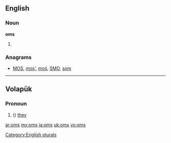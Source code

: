 {{also|OMS}}

==English==

===Noun===
'''oms'''

# {{plural of|[[om]]}}

===Anagrams===
* [[MOS#English|MOS]], [[mos'#English|mos']], [[moś#English|moś]], [[SMO#English|SMO]], [[som#English|som]]

[[Category:English plurals]]

----

==Volapük==

===Pronoun===
{{infl|vo|pronoun form}}

# ({{inflection of|om||nom|p|lang=vo}}) [[they]] {{qualifier|all masculine}}

[[ar:oms]]
[[my:oms]]
[[ja:oms]]
[[uk:oms]]
[[vo:oms]]